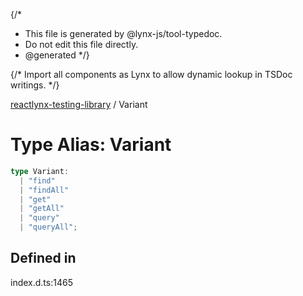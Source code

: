 {/*
* This file is generated by @lynx-js/tool-typedoc.
* Do not edit this file directly.
* @generated
*/}

{/* Import all components as Lynx to allow dynamic lookup in TSDoc writings. */}


[reactlynx-testing-library](/api/reactlynx-testing-library/index.mdx) / Variant

# Type Alias: Variant

```ts
type Variant: 
  | "find"
  | "findAll"
  | "get"
  | "getAll"
  | "query"
  | "queryAll";
```

## Defined in

index.d.ts:1465
